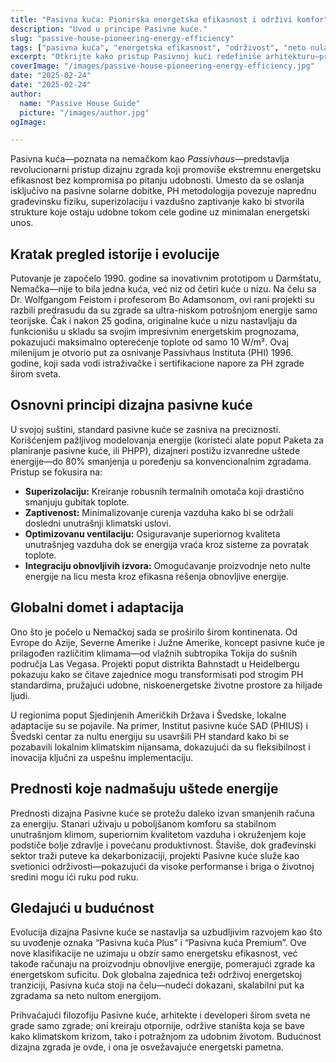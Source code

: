 ```yaml
---
title: "Pasivna kuća: Pionirska energetska efikasnost i održivi komfor"
description: "Uvod u principe Pasivne kuće."
slug: "passive-house-pioneering-energy-efficiency"
tags: ["pasivna kuća", "energetska efikasnost", "održivost", "neto nula"]
excerpt: "Otkrijte kako pristup Pasivnoj kući redefiniše arhitekturu—pružajući superiornu unutrašnju udobnost, drastično smanjenu potrošnju energije i značajno smanjenje emisije ugljen-dioksida, bez obzira na tip zgrade ili klimu."
coverImage: "/images/passive-house-pioneering-energy-efficiency.jpg"
date: "2025-02-24"
date: "2025-02-24"
author: 
  name: "Passive House Guide"
  picture: "/images/author.jpg"
ogImage: 

---
```

Pasivna kuća—poznata na nemačkom kao *Passivhaus*—predstavlja revolucionarni pristup dizajnu zgrada koji promoviše ekstremnu energetsku efikasnost bez kompromisa po pitanju udobnosti. Umesto da se oslanja isključivo na pasivne solarne dobitke, PH metodologija povezuje naprednu građevinsku fiziku, superizolaciju i vazdušno zaptivanje kako bi stvorila strukture koje ostaju udobne tokom cele godine uz minimalan energetski unos.

## Kratak pregled istorije i evolucije

Putovanje je započelo 1990. godine sa inovativnim prototipom u Darmštatu, Nemačka—nije to bila jedna kuća, već niz od četiri kuće u nizu. Na čelu sa Dr. Wolfgangom Feistom i profesorom Bo Adamsonom, ovi rani projekti su razbili predrasudu da su zgrade sa ultra-niskom potrošnjom energije samo teorijske. Čak i nakon 25 godina, originalne kuće u nizu nastavljaju da funkcionišu u skladu sa svojim impresivnim energetskim prognozama, pokazujući maksimalno opterećenje toplote od samo 10 W/m². Ovaj milenijum je otvorio put za osnivanje Passivhaus Instituta (PHI) 1996. godine, koji sada vodi istraživačke i sertifikacione napore za PH zgrade širom sveta.
## Osnovni principi dizajna pasivne kuće

U svojoj suštini, standard pasivne kuće se zasniva na preciznosti. Korišćenjem pažljivog modelovanja energije (koristeći alate poput Paketa za planiranje pasivne kuće, ili PHPP), dizajneri postižu izvanredne uštede energije—do 80% smanjenja u poređenju sa konvencionalnim zgradama. Pristup se fokusira na:
- **Superizolaciju:** Kreiranje robusnih termalnih omotača koji drastično smanjuju gubitak toplote.
- **Zaptivenost:** Minimalizovanje curenja vazduha kako bi se održali dosledni unutrašnji klimatski uslovi.
- **Optimizovanu ventilaciju:** Osiguravanje superiornog kvaliteta unutrašnjeg vazduha dok se energija vraća kroz sisteme za povratak toplote.
- **Integraciju obnovljivih izvora:** Omogućavanje proizvodnje neto nulte energije na licu mesta kroz efikasna rešenja obnovljive energije.

## Globalni domet i adaptacija

Ono što je počelo u Nemačkoj sada se proširilo širom kontinenata. Od Evrope do Azije, Severne Amerike i Južne Amerike, koncept pasivne kuće je prilagođen različitim klimama—od vlažnih subtropika Tokija do sušnih područja Las Vegasa. Projekti poput distrikta Bahnstadt u Heidelbergu pokazuju kako se čitave zajednice mogu transformisati pod strogim PH standardima, pružajući udobne, niskoenergetske životne prostore za hiljade ljudi.

U regionima poput Sjedinjenih Američkih Država i Švedske, lokalne adaptacije su se pojavile. Na primer, Institut pasivne kuće SAD (PHIUS) i Švedski centar za nultu energiju su usavršili PH standard kako bi se pozabavili lokalnim klimatskim nijansama, dokazujući da su fleksibilnost i inovacija ključni za uspešnu implementaciju.
## Prednosti koje nadmašuju uštede energije

Prednosti dizajna Pasivne kuće se protežu daleko izvan smanjenih računa za energiju. Stanari uživaju u poboljšanom komforu sa stabilnom unutrašnjom klimom, superiornim kvalitetom vazduha i okruženjem koje podstiče bolje zdravlje i povećanu produktivnost. Štaviše, dok građevinski sektor traži puteve ka dekarbonizaciji, projekti Pasivne kuće služe kao svetionici održivosti—pokazujući da visoke performanse i briga o životnoj sredini mogu ići ruku pod ruku.

## Gledajući u budućnost

Evolucija dizajna Pasivne kuće se nastavlja sa uzbudljivim razvojem kao što su uvođenje oznaka “Pasivna kuća Plus” i “Pasivna kuća Premium”. Ove nove klasifikacije ne uzimaju u obzir samo energetsku efikasnost, već takođe računaju na proizvodnju obnovljive energije, pomerajući zgrade ka energetskom suficitu. Dok globalna zajednica teži održivoj energetskoj tranziciji, Pasivna kuća stoji na čelu—nudeći dokazani, skalabilni put ka zgradama sa neto nultom energijom.

Prihvaćajući filozofiju Pasivne kuće, arhitekte i developeri širom sveta ne grade samo zgrade; oni kreiraju otpornije, održive staništa koja se bave kako klimatskom krizom, tako i potražnjom za udobnim životom. Budućnost dizajna zgrada je ovde, i ona je osvežavajuće energetski pametna.
